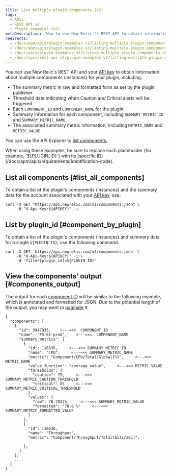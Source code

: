 ```yaml
---
title: List multiple plugin components (v2)
tags:
  - APIs
  - REST API v2
  - Plugin examples (v2)
metaDescription: 'How to use New Relic''s REST API to obtain information about multiple components for your plugin, including the component ID, component name, and summary data.'
redirects:
  - /docs/apm/apis/plugin-examples-v2/listing-multiple-plugin-components
  - /docs/apm/apis/plugin-examples-v2/listing-multiple-plugin-components-api-v2
  - /docs/apis/plugin-examples-v2/listing-multiple-plugin-components-v2
  - /docs/apis/rest-api-v2/plugin-examples-v2/listing-multiple-plugin-components-v2
---
```


You can use New Relic's REST API and your [API key](/docs/apis/rest-api-v2/requirements/rest-api-key) to obtain information about multiple components (instances) for your plugin, including:

* The summary metric in raw and formatted form as set by the plugin publisher
* Threshold data indicating when Caution and Critical alerts will be triggered
* Each `COMPONENT_ID` and `COMPONENT_NAME` for the plugin
* Summary information for each component, including `SUMMARY_METRIC_ID` and `SUMMARY_METRIC_NAME`
* The associated summary metric information, including `METRIC_NAME` and `METRIC_VALUE`

You can use the API Explorer to [list components.](https://rpm.newrelic.com/api/explore/components/list)

<Callout variant="important">
  When using these examples, be sure to replace each placeholder (for example, `${PLUGIN_ID}`) with its [specific ID](/docs/apm/apis/requirements/identification-code).
</Callout>

## List all components [#list_all_components]

To obtain a list of the plugin's components (instances) and the summary data for the account associated with your [API key](/docs/apis/rest-api-v2/requirements/rest-api-key), use:

```
curl -X GET "https://api.newrelic.com/v2/components.json" \
     -H "X-Api-Key:${APIKEY}" -i
```

## List by plugin_id [#component_by_plugin]

To obtain a list of the plugin's components (instances) and summary data for a single `${PLUGIN_ID}`, use the following command.

```
curl -X GET 'https://api.newrelic.com/v2/components.json' \
     -H "X-Api-Key:${APIKEY}" -i \
     -d 'filter[plugin_id]=${PLUGIN_ID}"
```

## View the components' output [#components_output]

The output for each [component ID](/docs/apm/apis/requirements/identification-code) will be similar to the following example, which is annotated and formatted for JSON. Due to the potential length of the output, you may want to [paginate](/docs/apm/apis/requirements/pagination-api-output) it.

```
{
  "components": [
    {
      "id": 3947935,    <---<<<  COMPONENT_ID
      "name": "F5-01-prod",    <---<<<  COMPONENT_NAME
      "summary_metrics": [
        {
          "id": 116635,     <---<<< SUMMARY_METRIC_ID
          "name": "CPU",     <---<<< SUMMARY_METRIC_NAME
          "metric": "Component/CPU/Total/Global[%]",     <---<<< METRIC_NAME
          "value_function": "average_value",     <---<<< METRIC_VALUE
          "thresholds": {
            "caution": 75,     <---<<< SUMMARY_METRIC_CAUTION_THRESHOLD
            "critical": 85     <---<<< SUMMARY_METRIC_CRITICAL_THRESHOLD
          },
          "values": {
            "raw": 78.79225,     <---<<< SUMMARY_METRIC_VALUE
            "formatted": "78.8 %"     <---<<< SUMMARY_METRIC_FORMATTED_VALUE
          }
        },
        {
          "id": 116636,
          "name": "Throughput",
          "metric": "Component/Throughput/Total[bits/sec]",
          ...
        },
      ]
    },
    ....
  ]
}
```
